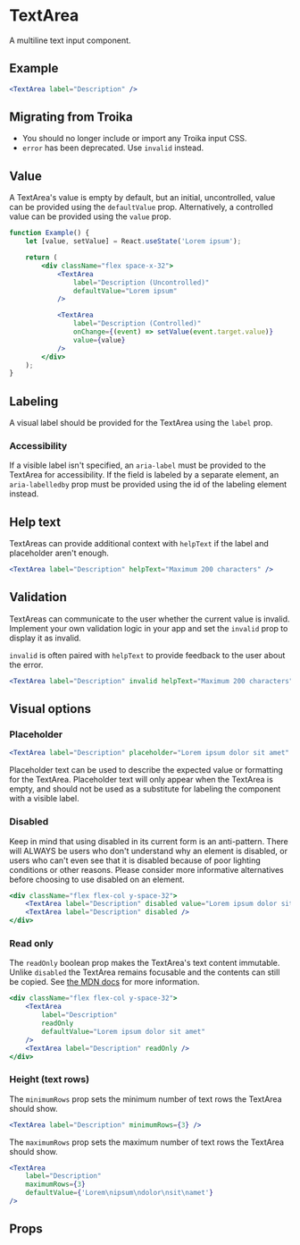 
# TextArea

A multiline text input component.

## Example

```jsx example
<TextArea label="Description" />
```

## Migrating from Troika

-   You should no longer include or import any Troika input CSS.
-   `error` has been deprecated. Use `invalid` instead.

## Value

A TextArea's value is empty by default, but an initial, uncontrolled, value can
be provided using the `defaultValue` prop. Alternatively, a controlled value can
be provided using the `value` prop.

```jsx example
function Example() {
    let [value, setValue] = React.useState('Lorem ipsum');

    return (
        <div className="flex space-x-32">
            <TextArea
                label="Description (Uncontrolled)"
                defaultValue="Lorem ipsum"
            />

            <TextArea
                label="Description (Controlled)"
                onChange={(event) => setValue(event.target.value)}
                value={value}
            />
        </div>
    );
}
```

## Labeling

A visual label should be provided for the TextArea using the `label` prop.

### Accessibility

If a visible label isn't specified, an `aria-label` must be provided to the
TextArea for accessibility. If the field is labeled by a separate element, an
`aria-labelledby` prop must be provided using the id of the labeling element
instead.

## Help text

TextAreas can provide additional context with `helpText` if the label and
placeholder aren't enough.

```jsx example
<TextArea label="Description" helpText="Maximum 200 characters" />
```

## Validation

TextAreas can communicate to the user whether the current value is invalid.
Implement your own validation logic in your app and set the `invalid` prop to
display it as invalid.

`invalid` is often paired with `helpText` to provide feedback to the user about
the error.

```jsx example
<TextArea label="Description" invalid helpText="Maximum 200 characters" />
```

## Visual options

### Placeholder

```jsx example
<TextArea label="Description" placeholder="Lorem ipsum dolor sit amet" />
```

Placeholder text can be used to describe the expected value or formatting for
the TextArea. Placeholder text will only appear when the TextArea is empty, and
should not be used as a substitute for labeling the component with a visible
label.

### Disabled

Keep in mind that using disabled in its current form is an anti-pattern. There
will ALWAYS be users who don't understand why an element is disabled, or users
who can't even see that it is disabled because of poor lighting conditions or
other reasons. Please consider more informative alternatives before choosing to
use disabled on an element.

```jsx example
<div className="flex flex-col y-space-32">
    <TextArea label="Description" disabled value="Lorem ipsum dolor sit amet" />
    <TextArea label="Description" disabled />
</div>
```

### Read only

The `readOnly` boolean prop makes the TextArea's text content immutable. Unlike
`disabled` the TextArea remains focusable and the contents can still be copied.
See
[the MDN docs](https://developer.mozilla.org/en-US/docs/Web/HTML/Attributes/readonly)
for more information.

```jsx example
<div className="flex flex-col y-space-32">
    <TextArea
        label="Description"
        readOnly
        defaultValue="Lorem ipsum dolor sit amet"
    />
    <TextArea label="Description" readOnly />
</div>
```

### Height (text rows)

The `minimumRows` prop sets the minimum number of text rows the TextArea should
show.

```jsx example
<TextArea label="Description" minimumRows={3} />
```

The `maximumRows` prop sets the maximum number of text rows the TextArea should
show.

```jsx example
<TextArea
    label="Description"
    maximumRows={3}
    defaultValue={'Lorem\nipsum\ndolor\nsit\namet'}
/>
```

## Props

```props packages/textarea/src/component.tsx

```
